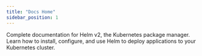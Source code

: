 ```yaml
---
title: "Docs Home"
sidebar_position: 1
---
```


Complete documentation for Helm v2, the Kubernetes package manager. Learn how to install, configure, and use Helm to deploy applications to your Kubernetes cluster.


<DocCardList />
